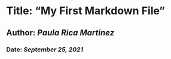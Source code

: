 # **Title: “My First Markdown File”**
## **Author:** ***Paula Rica Martinez***
### **Date:** ***September 25, 2021***

